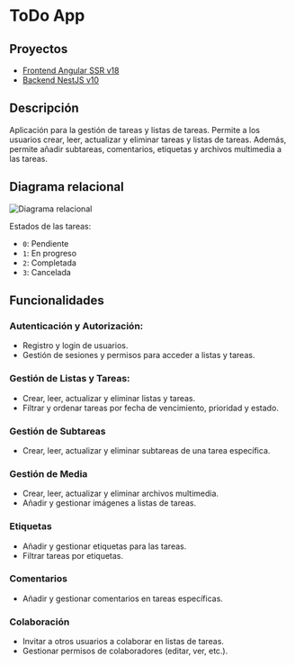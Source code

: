 # ToDo App

## Proyectos

- [Frontend Angular SSR v18](https://github.com/rubenfgr/todo-app-front-angular-ssr)
- [Backend NestJS v10](https://github.com/rubenfgr/todo-app-back-nest)

## Descripción

Aplicación para la gestión de tareas y listas de tareas. Permite a los usuarios crear, leer, actualizar y eliminar tareas y listas de tareas. Además, permite añadir subtareas, comentarios, etiquetas y archivos multimedia a las tareas.

## Diagrama relacional

![Diagrama relacional](./static/todo-app-relational-diagram.svg)

Estados de las tareas:
- `0`: Pendiente
- `1`: En progreso
- `2`: Completada
- `3`: Cancelada

## Funcionalidades

### Autenticación y Autorización:

- Registro y login de usuarios.
- Gestión de sesiones y permisos para acceder a listas y tareas.

### Gestión de Listas y Tareas:

- Crear, leer, actualizar y eliminar listas y tareas.
- Filtrar y ordenar tareas por fecha de vencimiento, prioridad y estado.

### Gestión de Subtareas

- Crear, leer, actualizar y eliminar subtareas de una tarea específica.

### Gestión de Media

- Crear, leer, actualizar y eliminar archivos multimedia.
- Añadir y gestionar imágenes a listas de tareas.

### Etiquetas

- Añadir y gestionar etiquetas para las tareas.
- Filtrar tareas por etiquetas.

### Comentarios

- Añadir y gestionar comentarios en tareas específicas.

### Colaboración

- Invitar a otros usuarios a colaborar en listas de tareas.
- Gestionar permisos de colaboradores (editar, ver, etc.).